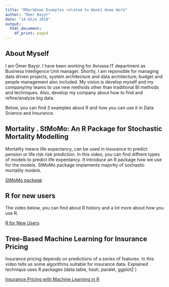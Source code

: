 ---
title: "RMarkDown Examples related to Week1 Home Work"
author: "Ömer Bayýr"
date: "14 Ekim 2018"
output:
  html_document:
    df_print: paged
---

## About Myself

I am Ömer Bayýr. I have been working for Avivasa IT department as Business Intelligence Unit manager. 
Shortly, I am reponsible for managing data driven projects, system architecture  and data  architecture; budget and people management also included. My vision is develop myself and my company/my teams to use new methods other than traditional BI methods and techniques. Also, develop my company about how to find and refine/analyze big data.  

Below, you can find 3 examples about R and how you can use it in Data Science and Insurance.  

## Mortality . StMoMo: An R Package for Stochastic Mortality Modelling
Mortality means life expectancy, can be used in insurance to predict pension or life risk risk prediction.
In this video, you can find diffrent types of models to predict life expentancy. It introduce an R package how we use for the models. StMoMo package implements majortiy of sochastic mortality models. 

<a href="https://youtu.be/prk-0G689GU">StMoMo package</a>

## R for new users
The video below, you can find about R history and a lot more about how you use R.

<a href="https://youtu.be/5033jBHFiHE">R for New Users</a>



## Tree-Based Machine Learning for Insurance Pricing
Insurance pricing depends on predictions of a series of features. In this video tells us some algorithms suitable for insurance data. Explained technique uses R packages (data.table, hash, paralel, ggplot2 )  

<a href="https://youtu.be/z1AlNGXGz9A">Insurance Pricing with Machine Learning in R</a>

